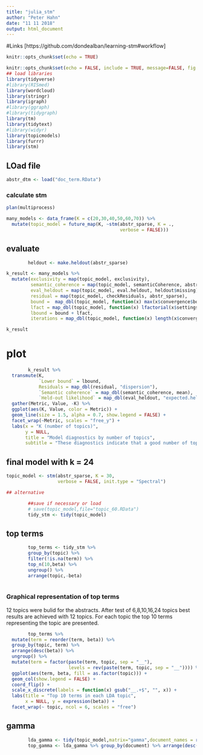 ```yaml
---
title: "julia_stm"
author: "Peter Hahn"
date: "11 11 2018"
output: html_document
---
```

#Links
[https://github.com/dondealban/learning-stm#workflow]

```r
knitr::opts_chunk$set(echo = TRUE)
```

```r
knitr::opts_chunk$set(echo = FALSE, include = TRUE, message=FALSE, fig.width = 12, fig.height = 8)
## load libraries
library(tidyverse)
#library(RISmed)
library(wordcloud)
library(stringr)
library(igraph)
#library(ggraph)
#library(tidygraph)
library(tm)
library(tidytext)
#library(widyr)
library(topicmodels)
library(furrr)
library(stm)
```

## LOad file
```r
abstr_dtm <- load("doc_term.RData")
```

### calculate stm

```r
plan(multiprocess)

many_models <- data_frame(K = c(20,30,40,50,60,70)) %>%
  mutate(topic_model = future_map(K, ~stm(abstr_sparse, K = .,
                                          verbose = FALSE)))
```

## evaluate

```r
        heldout <- make.heldout(abstr_sparse)

k_result <- many_models %>%
  mutate(exclusivity = map(topic_model, exclusivity),
         semantic_coherence = map(topic_model, semanticCoherence, abstr_sparse),
         eval_heldout = map(topic_model, eval.heldout, heldout$missing),
         residual = map(topic_model, checkResiduals, abstr_sparse),
         bound =  map_dbl(topic_model, function(x) max(x$convergence$bound)),
         lfact = map_dbl(topic_model, function(x) lfactorial(x$settings$dim$K)),
         lbound = bound + lfact,
         iterations = map_dbl(topic_model, function(x) length(x$convergence$bound)))

k_result
```

# plot

```r
        k_result %>%
  transmute(K,
            `Lower bound` = lbound,
            Residuals = map_dbl(residual, "dispersion"),
            `Semantic coherence` = map_dbl(semantic_coherence, mean),
            `Held-out likelihood` = map_dbl(eval_heldout, "expected.heldout")) %>%
  gather(Metric, Value, -K) %>%
  ggplot(aes(K, Value, color = Metric)) +
  geom_line(size = 1.5, alpha = 0.7, show.legend = FALSE) +
  facet_wrap(~Metric, scales = "free_y") +
  labs(x = "K (number of topics)",
       y = NULL,
       title = "Model diagnostics by number of topics",
       subtitle = "These diagnostics indicate that a good number of topics would be around 24")
```

## final model with k = 24

```r
topic_model <- stm(abstr_sparse, K = 30, 
                   verbose = FALSE, init.type = "Spectral")

## alternative

```

```r
        ##save if necessary or load
        # save(topic_model,file="topic_60.RData")
        tidy_stm <- tidy(topic_model)
```
## top terms

```r
        top_terms <- tidy_stm %>% 
        group_by(topic) %>%
        filter(!is.na(term)) %>% 
        top_n(10,beta) %>% 
        ungroup() %>% 
        arrange(topic,-beta)
        
```

### Graphical representation of top terms
12 topics were bulid for the abstracts. After test of 6,8,10,16,24 topics best results are achieved with 12 topics.
For each topic the top 10 terms representing the topic are presented.
```r
        top_terms %>% 
  mutate(term = reorder(term, beta)) %>%
  group_by(topic, term) %>%    
  arrange(desc(beta)) %>%  
  ungroup() %>%
  mutate(term = factor(paste(term, topic, sep = "__"), 
                       levels = rev(paste(term, topic, sep = "__")))) %>%
  ggplot(aes(term, beta, fill = as.factor(topic))) +
  geom_col(show.legend = FALSE) +
  coord_flip() +
  scale_x_discrete(labels = function(x) gsub("__.+$", "", x)) +
  labs(title = "Top 10 terms in each LDA topic",
       x = NULL, y = expression(beta)) +
  facet_wrap(~ topic, ncol = 6, scales = "free")

```

## gamma
```r
        lda_gamma <- tidy(topic_model,matrix="gamma",document_names = rownames(abstr_sparse))
        top_gamma <- lda_gamma %>% group_by(document) %>% arrange(desc(gamma)) %>% top_n(2,gamma) %>% arrange(desc(document))
```
